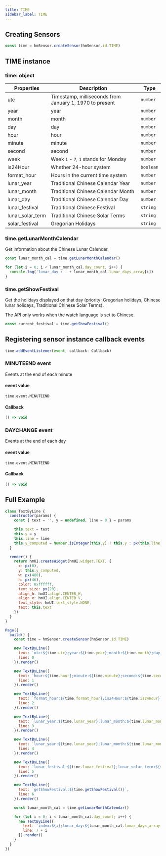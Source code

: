 ```yaml
---
title: TIME
sidebar_label: TIME
---
```


## Creating Sensors

```js
const time = hmSensor.createSensor(hmSensor.id.TIME)
```

## TIME instance

### time: object

| Properties       | Description                                             | Type     |
| ---------------- | ------------------------------------------------------- | -------- |
| utc              | Timestamp, milliseconds from January 1, 1970 to present | `number` |
| year             | year                                                    | `number` |
| month            | month                                                   | `number` |
| day              | day                                                     | `number` |
| hour             | hour                                                    | `number` |
| minute           | minute                                                  | `number` |
| second           | second                                                  | `number` |
| week             | Week `1` - `7`, `1` stands for Monday                                          | `number` |
| is24Hour         | Whether 24-hour system                                    | `boolean` |
| format_hour      | Hours in the current time system                                | `number` |
| lunar_year       | Traditional Chinese Calendar Year                       | `number` |
| lunar_month      | Traditional Chinese Calendar Month                      | `number` |
| lunar_day        | Traditional Chinese Calendar Day                        | `number` |
| lunar_festival   | Traditional Chinese Festival                            | `string` |
| lunar_solar_term | Traditional Chinese Solar Terms                      | `string` |
| solar_festival   | Gregorian Holidays                                      | `string` |

### time.getLunarMonthCalendar

Get information about the Chinese Lunar Calendar.

```js
const lunar_month_cal = time.getLunarMonthCalendar()

for (let i = 0; i < lunar_month_cal.day_count; i++) {
  console.log('lunar_day : ' + lunar_month_cal.lunar_days_array[i])
}
```

### time.getShowFestival

Get the holidays displayed on that day (priority: Gregorian holidays, Chinese lunar holidays, Traditional Chinese Solar Terms).

The API only works when the watch language is set to Chinese.

```js
const current_festival = time.getShowFestival()
```

## Registering sensor instance callback events

```js
time.addEventListener(event, callback: Callback)
```

### MINUTEEND event

Events at the end of each minute

#### event value

`time.event.MINUTEEND`

#### Callback

```ts
() => void
```

### DAYCHANGE event

Events at the end of each day

#### event value

`time.event.MINUTEEND`

#### Callback

```ts
() => void
```

## Full Example

```js
class TextByLine {
  constructor(params) {
    const { text = '', y = undefined, line = 0 } = params

    this.text = text
    this.y = y
    this.line = line
    this.y_computed = Number.isInteger(this.y) ? this.y : px(this.line * 60 + 120)
  }

  render() {
    return hmUI.createWidget(hmUI.widget.TEXT, {
      x: px(0),
      y: this.y_computed,
      w: px(480),
      h: px(46),
      color: 0xffffff,
      text_size: px(20),
      align_h: hmUI.align.CENTER_H,
      align_v: hmUI.align.CENTER_V,
      text_style: hmUI.text_style.NONE,
      text: this.text
    })
  }
}

Page({
  build() {
    const time = hmSensor.createSensor(hmSensor.id.TIME)

    new TextByLine({
      text: `utc:${time.utc};year:${time.year};month:${time.month};day:${time.day}`,
      line: 0
    }).render()

    new TextByLine({
      text: `hour:${time.hour};minute:${time.minute};second:${time.second};week:${time.week}`,
      line: 1
    }).render()

    new TextByLine({
      text: `format_hour:${time.format_hour};is24Hour:${time.is24Hour}`,
      line: 2
    }).render()

    new TextByLine({
      text: `lunar_year:${time.lunar_year};lunar_month:${time.lunar_month};`,
      line: 3
    }).render()

    new TextByLine({
      text: `lunar_year:${time.lunar_year};lunar_month:${time.lunar_month};lunar_day:${time.lunar_day}`,
      line: 4
    }).render()

    new TextByLine({
      text: `lunar_festival:${time.lunar_festival};lunar_solar_term:${time.lunar_solar_term};solar_festival:${time.solar_festival}`,
      line: 5
    }).render()

    new TextByLine({
      text: `getShowFestival:${time.getShowFestival()}`,
      line: 6
    }).render()

    const lunar_month_cal = time.getLunarMonthCalendar()

    for (let i = 0; i < lunar_month_cal.day_count; i++) {
      new TextByLine({
        text: `index:${i};lunar_day:${lunar_month_cal.lunar_days_array[i]}`,
        line: 7 + i
      }).render()
    }
  }
})
```
